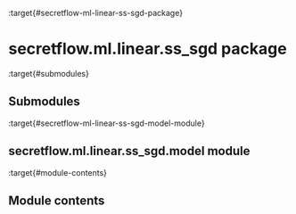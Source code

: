:target{#secretflow-ml-linear-ss-sgd-package}

# secretflow\.ml.linear.ss\_sgd package

:target{#submodules}

## Submodules

:target{#secretflow-ml-linear-ss-sgd-model-module}

## secretflow\.ml.linear.ss\_sgd.model module

:target{#module-contents}

## Module contents

